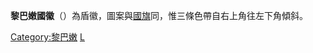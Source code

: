 {{Infobox coat of arms
|name             = 黎巴嫩国徽
|image            = Coat of Arms of Lebanon.svg
|image_width      = 250
|middle           = Arms of Lebanon.svg
|middle_width     = 200
|middle_caption   = [[黎巴嫩雪松|黎巴嫩雪松]]
|lesser           = 
|lesser_width     = 
|lesser_caption   = 
|armiger          = {{flag|Lebanon}}
|year_adopted     = 1943年
|crest            = 
|torse            = 
|shield           = 
|supporters       = 
|compartment      = 
|motto            = 
|orders           = 
|other_elements   = 
|earlier_versions = 
|use              = 
}}
'''黎巴嫩國徽'''（{{lang-ar|شعار لبنان|}}）為盾徽，圖案與[[黎巴嫩國旗|國旗]]同，惟三條色帶自右上角往左下角傾斜。
{{亚洲题目|国徽}}

[[Category:黎巴嫩|Category:黎巴嫩]]
[[Category:國徽|L]]